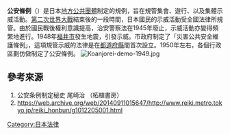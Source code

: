{{otheruses|subject=日本的公安條例|other=其他地方的類近法例|公安條例}}
'''公安條例'''（{{lang-ja|公安条例}}）是日本[[地方政府#日本|地方公共團體]]制定的規例，旨在規管集會、遊行、以及集體示威活動。[[第二次世界大戰|第二次世界大戰]]結束後的一段時間，日本國民的示威活動受全國法律{{ja-link|治安警察法|治安警察法}}所規管。由於國民戰後權利意識提高，治安警察法在1945年廢止，示威活動亦變得頻繁地進行。1948年[[福井市|福井市]]發生地震，引發示威。市政府制定了「災害公共安全維護條例」，這項規管示威的法律是在[[日本行政區劃|都道府縣]]間首次設立。1950年左右，各個行政區劃仿傚制定了公安條例。
[[File:Koanjorei-demo-1949.jpg|thumb]]

== 參考來源 ==
# 公安条例制定秘史 尾崎治 （柘植書房）
# https://web.archive.org/web/20140911015647/http://www.reiki.metro.tokyo.jp/reiki_honbun/g1012205001.html

{{japan-stub}}
[[Category:日本法律|Category:日本法律]]